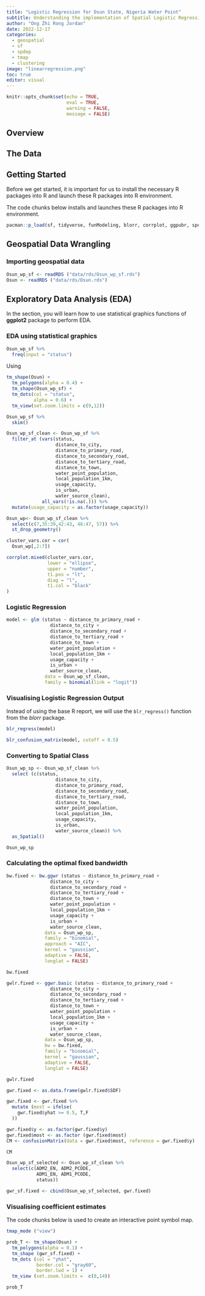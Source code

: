 ```yaml
---
title: "Logistic Regression for Osun State, Nigeria Water Point"
subtitle: Understanding the implementation of Spatial Logistic Regression on real-life dataset.
author: "Ong Zhi Rong Jordan"
date: 2022-12-17
categories:
  - geospatial
  - sf
  - spdep
  - tmap
  - clustering
image: "linearregression.png"
toc: true
editor: visual
---
```


```r
knitr::opts_chunk$set(echo = TRUE,
                      eval = TRUE,
                      warning = FALSE,
                      message = FALSE)
```

## Overview


## The Data


## Getting Started

Before we get started, it is important for us to install the necessary R packages into R and launch these R packages into R environment.

The code chunks below installs and launches these R packages into R environment.

```r
pacman::p_load(sf, tidyverse, funModeling, blorr, corrplot, ggpubr, spdep, GWmodel, tmap, skimr, caret)
```

## Geospatial Data Wrangling

### Importing geospatial data

```r
Osun_wp_sf <- readRDS ("data/rds/Osun_wp_sf.rds")
Osun <- readRDS ("data/rds/Osun.rds")
```

## Exploratory Data Analysis (EDA)

In the section, you will learn how to use statistical graphics functions of **ggplot2** package to perform EDA.

### EDA using statistical graphics

```r
Osun_wp_sf %>%
  freq(input = "status")
```

Using 

```r
tm_shape(Osun) +
  tm_polygons(alpha = 0.4) +
  tm_shape(Osun_wp_sf) +
  tm_dots(col = "status",
          alpha = 0.6) +
  tm_view(set.zoom.limits = c(9,12))
```


```r
Osun_wp_sf %>%
  skim()
```

```r
Osun_wp_sf_clean <- Osun_wp_sf %>%
  filter_at (vars(status,
                  distance_to_city,
                  distance_to_primary_road,
                  distance_to_secondary_road,
                  distance_to_tertiary_road,
                  distance_to_town,
                  water_point_population,
                  local_population_1km,
                  usage_capacity,
                  is_urban,
                  water_source_clean),
             all_vars(!is.na(.))) %>%
  mutate(usage_capacity = as.factor(usage_capacity))
```


```r
Osun_wp<- Osun_wp_sf_clean %>%
  select(c(7,35:39,42:43, 46:47, 57)) %>%
  st_drop_geometry()
```

```r
cluster_vars.cor = cor(
  Osun_wp[,2:7])

corrplot.mixed(cluster_vars.cor,
               lower = "ellipse",
               upper = "number",
               t1.pos = "lt",
               diag = "l",
               t1.col = "black"
)
```


### Logistic Regression


```r
model <- glm (status ~ distance_to_primary_road +
                distance_to_city +
                distance_to_secondary_road +
                distance_to_tertiary_road +
                distance_to_town +
                water_point_population +
                local_population_1km +
                usage_capacity +
                is_urban +
                water_source_clean,
              data = Osun_wp_sf_clean,
              family = binomial(link = "logit"))
```

### Visualising Logistic Regression Output

Instead of using the base R report, we will use the `blr_regress()` function from the *blorr* package.

```r
blr_regress(model)
```

```r
blr_confusion_matrix(model, cutoff = 0.5)
```

### Converting to Spatial Class

```r
Osun_wp_sp <- Osun_wp_sf_clean %>%
  select (c(status,
                  distance_to_city,
                  distance_to_primary_road,
                  distance_to_secondary_road,
                  distance_to_tertiary_road,
                  distance_to_town,
                  water_point_population,
                  local_population_1km,
                  usage_capacity,
                  is_urban,
                  water_source_clean)) %>%
  as_Spatial()

Osun_wp_sp
```


### Calculating the optimal fixed bandwidth 

```r
bw.fixed <- bw.ggwr (status ~ distance_to_primary_road +
                distance_to_city +
                distance_to_secondary_road +
                distance_to_tertiary_road +
                distance_to_town +
                water_point_population +
                local_population_1km +
                usage_capacity +
                is_urban +
                water_source_clean,
              data = Osun_wp_sp,
              family = "binomial",
              approach = "AIC",
              kernel = "gaussian",
              adaptive = FALSE,
              longlat = FALSE)

bw.fixed
```


```r
gwlr.fixed <- ggwr.basic (status ~ distance_to_primary_road +
                distance_to_city +
                distance_to_secondary_road +
                distance_to_tertiary_road +
                distance_to_town +
                water_point_population +
                local_population_1km +
                usage_capacity +
                is_urban +
                water_source_clean,
              data = Osun_wp_sp,
              bw = bw.fixed,
              family = "binomial",
              kernel = "gaussian",
              adaptive = FALSE,
              longlat = FALSE)
```

```r
gwlr.fixed
```

```r
gwr.fixed <- as.data.frame(gwlr.fixed$SDF)
```

```r
gwr.fixed <- gwr.fixed %>%
  mutate (most = ifelse(
    gwr.fixed$yhat >= 0.5, T,F
  ))
```

```r
gwr.fixed$y <- as.factor(gwr.fixed$y)
gwr.fixed$most <- as.factor (gwr.fixed$most)
CM <- confusionMatrix(data = gwr.fixed$most, reference = gwr.fixed$y)

CM
```

```r
Osun_wp_sf_selected <- Osun_wp_sf_clean %>%
  select(c(ADM2_EN, ADM2_PCODE,
           ADM1_EN, ADM1_PCODE,
           status))
```

```r
gwr_sf.fixed <- cbind(Osun_wp_sf_selected, gwr.fixed)
```

### Visualising coefficient estimates

The code chunks below is used to create an interactive point symbol map.

```r
tmap_mode ("view")

prob_T <- tm_shape(Osun) +
  tm_polygons(alpha = 0.1) +
  tm_shape (gwr_sf.fixed) + 
  tm_dots (col = "yhat",
           border.col = "gray60",
           border.lwd = 1) +
  tm_view (set.zoom.limits =  c(8,14))

prob_T
```
